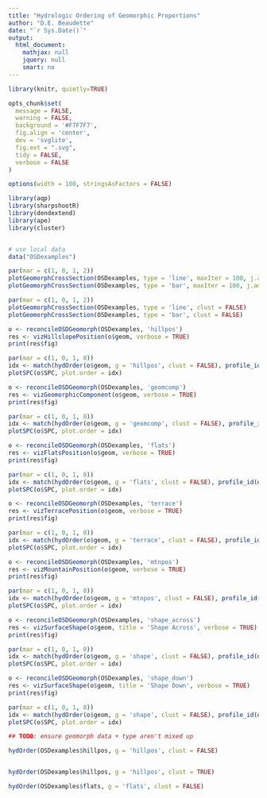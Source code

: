 ```yaml
---
title: "Hydrologic Ordering of Geomorphic Proportions"
author: "D.E. Beaudette"
date: "`r Sys.Date()`"
output:
  html_document:
    mathjax: null
    jquery: null
    smart: no
---
```

  
```r
library(knitr, quietly=TRUE)

opts_chunk$set(
  message = FALSE, 
  warning = FALSE, 
  background = '#F7F7F7', 
  fig.align = 'center', 
  dev = 'svglite', 
  fig.ext = ".svg", 
  tidy = FALSE, 
  verbose = FALSE
)

options(width = 100, stringsAsFactors = FALSE)
```


```r
library(aqp)
library(sharpshootR)
library(dendextend)
library(ape)
library(cluster)


# use local data
data("OSDexamples")
```


```r
par(mar = c(1, 0, 1, 2))
plotGeomorphCrossSection(OSDexamples, type = 'line', maxIter = 100, j.amount = 0.05, verbose = TRUE)
plotGeomorphCrossSection(OSDexamples, type = 'bar', maxIter = 100, j.amount = 0.05, verbose = TRUE)
```

```r
par(mar = c(1, 0, 1, 2))
plotGeomorphCrossSection(OSDexamples, type = 'line', clust = FALSE)
plotGeomorphCrossSection(OSDexamples, type = 'bar', clust = FALSE)
```

```r
o <- reconcileOSDGeomorph(OSDexamples, 'hillpos')
res <- vizHillslopePosition(o$geom, verbose = TRUE)
print(res$fig)
```

```r
par(mar = c(1, 0, 1, 0))
idx <- match(hydOrder(o$geom, g = 'hillpos', clust = FALSE), profile_id(o$SPC))
plotSPC(o$SPC, plot.order = idx)
```

```r
o <- reconcileOSDGeomorph(OSDexamples, 'geomcomp')
res <- vizGeomorphicComponent(o$geom, verbose = TRUE)
print(res$fig)
```

```r
par(mar = c(1, 0, 1, 0))
idx <- match(hydOrder(o$geom, g = 'geomcomp', clust = FALSE), profile_id(o$SPC))
plotSPC(o$SPC, plot.order = idx)
```

```r
o <- reconcileOSDGeomorph(OSDexamples, 'flats')
res <- vizFlatsPosition(o$geom, verbose = TRUE)
print(res$fig)
```

```r
par(mar = c(1, 0, 1, 0))
idx <- match(hydOrder(o$geom, g = 'flats', clust = FALSE), profile_id(o$SPC))
plotSPC(o$SPC, plot.order = idx)
```

```r


o <- reconcileOSDGeomorph(OSDexamples, 'terrace')
res <- vizTerracePosition(o$geom, verbose = TRUE)
print(res$fig)
```

```r
par(mar = c(1, 0, 1, 0))
idx <- match(hydOrder(o$geom, g = 'terrace', clust = FALSE), profile_id(o$SPC))
plotSPC(o$SPC, plot.order = idx)

```

```r

o <- reconcileOSDGeomorph(OSDexamples, 'mtnpos')
res <- vizMountainPosition(o$geom, verbose = TRUE)
print(res$fig)

```

```r
par(mar = c(1, 0, 1, 0))
idx <- match(hydOrder(o$geom, g = 'mtnpos', clust = FALSE), profile_id(o$SPC))
plotSPC(o$SPC, plot.order = idx)

```

```r

o <- reconcileOSDGeomorph(OSDexamples, 'shape_across')
res <- vizSurfaceShape(o$geom, title = 'Shape Across', verbose = TRUE)
print(res$fig)

```

```r
par(mar = c(1, 0, 1, 0))
idx <- match(hydOrder(o$geom, g = 'shape', clust = FALSE), profile_id(o$SPC))
plotSPC(o$SPC, plot.order = idx)

```

```r

o <- reconcileOSDGeomorph(OSDexamples, 'shape_down')
res <- vizSurfaceShape(o$geom, title = 'Shape Down', verbose = TRUE)
print(res$fig)
```

```r
par(mar = c(1, 0, 1, 0))
idx <- match(hydOrder(o$geom, g = 'shape', clust = FALSE), profile_id(o$SPC))
plotSPC(o$SPC, plot.order = idx)

```

```r
## TODO: ensure geomorph data + type aren't mixed up

hydOrder(OSDexamples$hillpos, g = 'hillpos', clust = FALSE)


hydOrder(OSDexamples$hillpos, g = 'hillpos', clust = TRUE)

hydOrder(OSDexamples$flats, g = 'flats', clust = FALSE)


```
